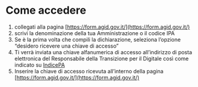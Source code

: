---
---

# Come accedere

1. collegati alla pagina [https://form.agid.gov.it/](https://form.agid.gov.it/)
1. scrivi la denominazione della tua Amministrazione o il codice IPA
1. Se è la prima volta che compili la dichiarazione, seleziona l’opzione “desidero ricevere una chiave di
accesso”
1. Ti verrà inviata una chiave alfanumerica di accesso all’indirizzo di
posta elettronica del Responsabile della Transizione per il Digitale così come indicato su [IndicePA](https://indicepa.gov.it)
1. Inserire la chiave di accesso ricevuta all’interno della pagina [https://form.agid.gov.it/](https://form.agid.gov.it/)
